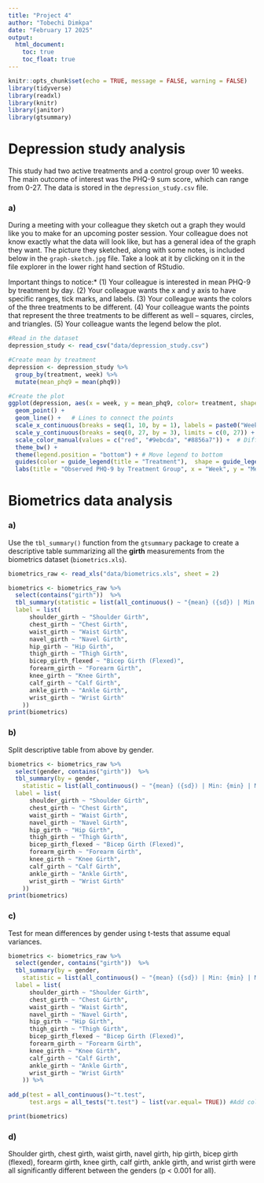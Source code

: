 ```yaml
---
title: "Project 4"
author: "Tobechi Dimkpa"
date: "February 17 2025"
output: 
  html_document:
    toc: true
    toc_float: true
---
```


```r
knitr::opts_chunk$set(echo = TRUE, message = FALSE, warning = FALSE)
library(tidyverse)
library(readxl)
library(knitr)
library(janitor)
library(gtsummary)
```



# Depression study analysis

 This study had two active treatments and a control group over 10 weeks. The main outcome of interest was the PHQ-9 sum score, which can range from 0-27. The data is stored in the `depression_study.csv` file. 

### a)

During a meeting with your colleague they sketch out a graph they would like you to make for an upcoming poster session. Your colleague does not know exactly what the data will look like, but has a general idea of the graph they want. The picture they sketched, along with some notes, is included below in the `graph-sketch.jpg` file. Take a look at it by clicking on it in the file explorer in the lower right hand section of RStudio. 

Important things to notice:*
(1) Your colleague is interested in mean PHQ-9 by treatment by day. 
(2) Your colleague wants the x and y axis to have specific ranges, tick marks, and labels. 
(3) Your colleague wants the colors of the three treatments to be different.
(4) Your colleague wants the points that represent the three treatments to be different as well -- squares, circles, and triangles.
(5) Your colleague wants the legend below the plot.


```r
#Read in the dataset
depression_study <- read_csv("data/depression_study.csv") 

#Create mean by treatment
depression <- depression_study %>%
  group_by(treatment, week) %>%
  mutate(mean_phq9 = mean(phq9))

#Create the plot
ggplot(depression, aes(x = week, y = mean_phq9, color= treatment, shape = treatment, group = treatment)) +
  geom_point() +  
  geom_line() +   # Lines to connect the points
  scale_x_continuous(breaks = seq(1, 10, by = 1), labels = paste0("Week ", seq(1, 10, by = 1))) +  # Custom X-axis labels
  scale_y_continuous(breaks = seq(0, 27, by = 3), limits = c(0, 27)) +  # Custom Y-axis
  scale_color_manual(values = c("red", "#9ebcda", "#8856a7")) +  # Different colors for treatments
  theme_bw() + 
  theme(legend.position = "bottom") + # Move legend to bottom
  guides(color = guide_legend(title = "Treatment"),  shape = guide_legend(title = "Treatment"))+ # Ensures color and shape are in one legend
  labs(title = "Observed PHQ-9 by Treatment Group", x = "Week", y = "Mean PHQ-9", color = "Treatment")
```

# Biometrics data analysis

### a)

Use the `tbl_summary()` function from the `gtsummary` package to create a descriptive table summarizing all the **girth** measurements from the biometrics dataset (`biometrics.xls`). 

```r
biometrics_raw <- read_xls("data/biometrics.xls", sheet = 2) 

biometrics <- biometrics_raw %>%
  select(contains("girth"))  %>%
  tbl_summary(statistic = list(all_continuous() ~ "{mean} ({sd}) | Min: {min} | Median: {median} | Max: {max}"),
  label = list(
      shoulder_girth ~ "Shoulder Girth",
      chest_girth ~ "Chest Girth",
      waist_girth ~ "Waist Girth",
      navel_girth ~ "Navel Girth",
      hip_girth ~ "Hip Girth",
      thigh_girth ~ "Thigh Girth",
      bicep_girth_flexed ~ "Bicep Girth (Flexed)",
      forearm_girth ~ "Forearm Girth",
      knee_girth ~ "Knee Girth",
      calf_girth ~ "Calf Girth",
      ankle_girth ~ "Ankle Girth",
      wrist_girth ~ "Wrist Girth"
    ))
print(biometrics)


```

### b)

Split  descriptive table from above by gender.


```r
biometrics <- biometrics_raw %>%
  select(gender, contains("girth"))  %>%
  tbl_summary(by = gender,
    statistic = list(all_continuous() ~ "{mean} ({sd}) | Min: {min} | Median: {median} | Max: {max}"),
  label = list(
      shoulder_girth ~ "Shoulder Girth",
      chest_girth ~ "Chest Girth",
      waist_girth ~ "Waist Girth",
      navel_girth ~ "Navel Girth",
      hip_girth ~ "Hip Girth",
      thigh_girth ~ "Thigh Girth",
      bicep_girth_flexed ~ "Bicep Girth (Flexed)",
      forearm_girth ~ "Forearm Girth",
      knee_girth ~ "Knee Girth",
      calf_girth ~ "Calf Girth",
      ankle_girth ~ "Ankle Girth",
      wrist_girth ~ "Wrist Girth"
    ))
print(biometrics)
```

### c)

Test for mean differences by gender using t-tests that assume equal variances. 

```r
biometrics <- biometrics_raw %>%
  select(gender, contains("girth"))  %>%
  tbl_summary(by = gender,
    statistic = list(all_continuous() ~ "{mean} ({sd}) | Min: {min} | Median: {median} | Max: {max}"),
  label = list(
      shoulder_girth ~ "Shoulder Girth",
      chest_girth ~ "Chest Girth",
      waist_girth ~ "Waist Girth",
      navel_girth ~ "Navel Girth",
      hip_girth ~ "Hip Girth",
      thigh_girth ~ "Thigh Girth",
      bicep_girth_flexed ~ "Bicep Girth (Flexed)",
      forearm_girth ~ "Forearm Girth",
      knee_girth ~ "Knee Girth",
      calf_girth ~ "Calf Girth",
      ankle_girth ~ "Ankle Girth",
      wrist_girth ~ "Wrist Girth"
    )) %>%
  
add_p(test = all_continuous()~"t.test",
      test.args = all_tests("t.test") ~ list(var.equal= TRUE)) #Add column to test for mean differences assuming equal variance

print(biometrics)

```

### d)


Shoulder girth, chest girth, waist girth, navel girth, hip girth, bicep girth (flexed), forearm girth, knee girth, calf girth, ankle girth, and wrist girth were all significantly different between the genders (p < 0.001 for all).
